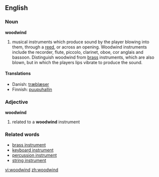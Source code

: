 ==English==
===Noun===
'''woodwind'''
# musical instruments which produce sound by the player blowing into them, through a [[reed]], or across an opening. Woodwind instruments include the recorder, flute, piccolo, clarinet, oboe, cor anglais and bassoon. Distinguish woodwind from [[brass]] instruments, which are also blown, but in which the players lips vibrate to produce the sound.

====Translations====
*Danish: [[træblæser]]
*Finnish: [[puupuhallin]]

===Adjective===
'''woodwind'''
# related to a '''woodwind''' instrument

===Related words===
*[[brass instrument]]
*[[keyboard instrument]]
*[[percussion instrument]]
*[[string instrument]]

[[vi:woodwind]]
[[zh:woodwind]]